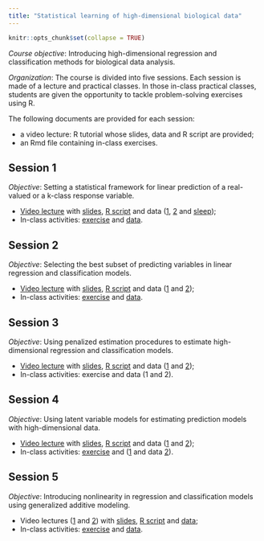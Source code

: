 ```yaml
---
title: "Statistical learning of high-dimensional biological data"
---
```


```r
knitr::opts_chunk$set(collapse = TRUE)
```

*Course objective*: Introducing high-dimensional regression and classification methods for biological data analysis.   

*Organization*: The course is divided into five sessions. Each session is made of a lecture and practical classes. In those in-class practical classes, students are given the opportunity to tackle problem-solving exercises using R.  

The following documents are provided for each session:

* a video lecture: R tutorial whose slides, data and R script are provided;   
* an Rmd file containing in-class exercises.   

## Session 1

*Objective*: Setting a statistical framework for linear prediction of a real-valued or a k-class response variable. 

* [Video lecture](https://youtu.be/5KLMYWWWcsE) with [slides](./teaching/PDFs/SLBDsession1.pdf), [R script](./teaching/scripts/SLBDsession1.R) and data ([1](./teaching/data/SLBDinvasive.txt), [2](./teaching/data/SLBDcoffee.txt) and [sleep](./teaching/data/sleep.csv));   
* In-class activities:  [exercise](./teaching/pdfs/SLBDexercicesession1.pdf) and [data](./teaching/data/SLBDscanner.txt).

## Session 2

*Objective*: Selecting the best subset of predicting variables in linear regression and classification models. 

* [Video lecture](https://youtu.be/AwrppordO78) with [slides](./teaching/PDFs/SLBDsession2.pdf), [R script](./teaching/scripts/SLBDsession2.R) and data ([1](./teaching/data/SLBDinvasive.txt) and [2](./teaching/data/SLBDcoffee.txt));   
* In-class activities:  [exercise](./teaching/pdfs/SLBDexercicesession2.pdf) and [data](./teaching/data/SLBDscanner.txt).

## Session 3

*Objective*: Using penalized estimation procedures to estimate high-dimensional regression and classification models.

* [Video lecture](https://youtu.be/hW616AL1qNM) with [slides](./teaching/PDFs/SLBDsession3.pdf), [R script](./teaching/scripts/SLBDsession3.R) and data ([1](./teaching/data/SLBDscanner.txt) and [2](./teaching/data/SLBDcoffee.txt));   
* In-class activities: exercise and data (1 and 2).

## Session 4

*Objective*: Using latent variable models for estimating prediction models with high-dimensional data.

* [Video lecture](https://youtu.be/MC1MoYx576c) with [slides](./teaching/PDFs/SLBDsession4.pdf), [R script](./teaching/scripts/SLBDsession4.R) and data ([1](./teaching/data/SLBDscanner.txt) and [2](./teaching/data/SLBDoysters.txt));   
* In-class activities:  [exercise](./teaching/pdfs/SLBDexercicesession4.pdf) and ([1](./teaching/data/SLBDnirstozeur.txt) and data [2](./teaching/data/SLBDcarbontozeur.txt)).

## Session 5

*Objective*: Introducing nonlinearity in regression and classification models using generalized additive modeling.   

* Video lectures ([1](https://youtu.be/-npku94-JBk) and [2](https://youtu.be/LWRVnMiZisw)) with [slides](./teaching/PDFs/SLBDsession5.pdf), [R script](./teaching/scripts/SLBDsession5.R) and [data](./teaching/data/SLBDozone.txt);   
* In-class activities:  [exercise](./teaching/pdfs/SLBDexercicesession5.pdf) and [data](./teaching/data/SLBDcoffee_nirs.txt).

